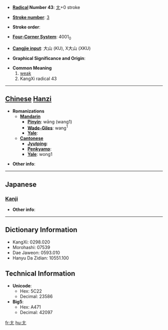 * '''[[Wiktionary:Chinese radical index| Radical]] Number 43''': [[Wiktionary:Chinese radical index 尢|尢]]+0 stroke

* '''[[Wiktionary:Chinese total strokes index|Stroke number]]''': [[Wiktionary:Chinese total strokes index 3|3]]

* '''Stroke order''': 

* '''[[Wiktionary:Chinese four corner index|Four-Corner System]]''': 4001<sub>0</sub>

* '''[[Wiktionary:Chinese Cangjie index|Cangjie input]]''': 大山 (KU), X大山 (XKU)

* '''Graphical Significance and Origin''': 

* '''Common Meaning'''
*#[[weak]]
*# KangXi radical 43


----

== [[Chinese]] [[Hanzi]] ==

* '''Romanizations'''
** '''[[Mandarin]]'''
*** '''[[Pinyin]]''': wāng (wang1)
*** '''[[Wade-Giles]]''': wang<sup>1</sup>
*** '''[[Yale]]''': 
** '''[[Cantonese]]'''
*** '''[[Jyutping]]''':
*** '''[[Penkyamp]]''': 
*** '''[[Yale]]''': wong1

* '''Other info''': 

----

==Japanese==
===[[Kanji]]===
{{kanji|on readings=[[おう]] (ō)
|kun readings=[[あしなえ]] (ashinae), [[せむし]] (semushi)
}}

* '''Other info''':  

----

== Dictionary Information ==

* KangXi: 0298.020
* Morohashi: 07539
* Dae Jaweon: 0593.010
* Hanyu Da Zidian: 10551.100

== Technical Information ==

* '''Unicode''':
** Hex: 5C22
** Decimal: 23586
* '''Big5''':
** Hex: A471
** Decimal: 42097

[[fr:尢]]
[[hu:尢]]